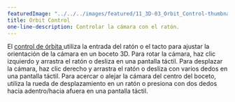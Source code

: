 ---
featuredImage: "../../../images/featured/11_3D-03_Orbit_Control-thumbnail.png"
title: Orbit Control
one-line-description: Controlar la cámara con el ratón.
---

El <a href="https://p5js.org/reference/#/p5/orbitControl" target="_blank">control de órbita </a> 
utiliza la entrada del ratón o el tacto para ajustar la orientación de la cámara en un boceto 3D. 
Para rotar la cámara, haz clic izquierdo y arrastra el ratón o desliza en una pantalla táctil. 
Para desplazar la cámara, haz clic derecho y arrastra el ratón o desliza con varios dedos en una 
pantalla táctil. Para acercar o alejar la cámara del centro del boceto, 
utiliza la rueda de desplazamiento en un ratón o presiona con 
dos dedos hacia adentro/hacia afuera en una pantalla táctil.